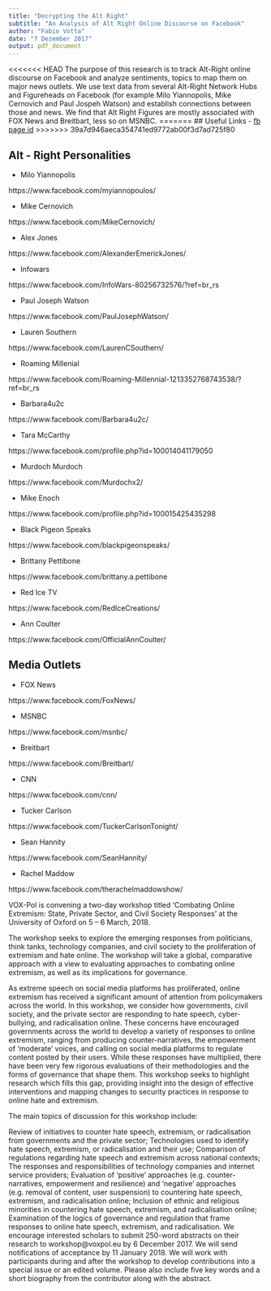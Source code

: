 ```yaml
---
title: "Decrypting the Alt Right"
subtitle: "An Analysis of Alt Right Online Discourse on Facebook"
author: "Fabio Votta"
date: "7 Dezember 2017"
output: pdf_document
---
```


<<<<<<< HEAD
The purpose of this research is to track Alt-Right online discourse on Facebook and analyze sentiments, topics to map them on major news outlets. We use text data from several Alt-Right Network Hubs and Figureheads on Facebook (for example Milo Yiannopolis, Mike Cernovich and Paul Jospeh Watson) and establish connections between those and news. We find that Alt Right Figures are mostly associated with FOX News and Breitbart, less so on MSNBC.
=======
## Useful Links
- [fb page id](https://findmyfbid.com/success/95475020353)
>>>>>>> 39a7d946aeca354741ed9772ab00f3d7ad725f80

## Alt - Right Personalities

- Milo Yiannopolis

https://www.facebook.com/myiannopoulos/

- Mike Cernovich

https://www.facebook.com/MikeCernovich/

- Alex Jones

https://www.facebook.com/AlexanderEmerickJones/

- Infowars

https://www.facebook.com/InfoWars-80256732576/?ref=br_rs

- Paul Joseph Watson

https://www.facebook.com/PaulJosephWatson/

- Lauren Southern

https://www.facebook.com/LaurenCSouthern/

- Roaming Millenial

https://www.facebook.com/Roaming-Millennial-1213352768743538/?ref=br_rs

- Barbara4u2c

https://www.facebook.com/Barbara4u2c/

- Tara McCarthy

https://www.facebook.com/profile.php?id=100014041179050

- Murdoch Murdoch

https://www.facebook.com/Murdochx2/

- Mike Enoch

https://www.facebook.com/profile.php?id=100015425435298

- Black Pigeon Speaks

https://www.facebook.com/blackpigeonspeaks/

- Brittany Pettibone

https://www.facebook.com/brittany.a.pettibone

- Red Ice TV

https://www.facebook.com/RedIceCreations/

- Ann Coulter

https://www.facebook.com/OfficialAnnCoulter/



## Media Outlets

- FOX News

https://www.facebook.com/FoxNews/

- MSNBC

https://www.facebook.com/msnbc/

- Breitbart

https://www.facebook.com/Breitbart/

- CNN

https://www.facebook.com/cnn/

- Tucker Carlson

https://www.facebook.com/TuckerCarlsonTonight/

- Sean Hannity

https://www.facebook.com/SeanHannity/

- Rachel Maddow

https://www.facebook.com/therachelmaddowshow/


VOX-Pol is convening a two-day workshop titled ‘Combating Online Extremism: State, Private Sector, and Civil Society Responses’ at the University of Oxford on 5 – 6 March, 2018.

The workshop seeks to explore the emerging responses from politicians, think tanks, technology companies, and civil society to the proliferation of extremism and hate online. The workshop will take a global, comparative approach with a view to evaluating approaches to combating online extremism, as well as its implications for governance.

As extreme speech on social media platforms has proliferated, online extremism has received a significant amount of attention from policymakers across the world. In this workshop, we consider how governments, civil society, and the private sector are responding to hate speech, cyber-bullying, and radicalisation online. These concerns have encouraged governments across the world to develop a variety of responses to online extremism, ranging from producing counter-narratives, the empowerment of ‘moderate’ voices, and calling on social media platforms to regulate content posted by their users. While these responses have multiplied, there have been very few rigorous evaluations of their methodologies and the forms of governance that shape them. This workshop seeks to highlight research which fills this gap, providing insight into the design of effective interventions and mapping changes to security practices in response to online hate and extremism.

The main topics of discussion for this workshop include:

Review of initiatives to counter hate speech, extremism, or radicalisation from governments and the private sector;
Technologies used to identify hate speech, extremism, or radicalisation and their use;
Comparison of regulations regarding hate speech and extremism across national contexts;
The responses and responsibilities of technology companies and internet service providers;
Evaluation of ‘positive’ approaches (e.g. counter-narratives, empowerment and resilience) and ‘negative’ approaches (e.g. removal of content, user suspension) to countering hate speech, extremism, and radicalisation online;
Inclusion of ethnic and religious minorities in countering hate speech, extremism, and radicalisation online;
Examination of the logics of governance and regulation that frame responses to online hate speech, extremism, and radicalisation.
We encourage interested scholars to submit 250-word abstracts on their research to workshop@voxpol.eu by 6 December 2017. We will send notifications of acceptance by 11 January 2018. We will work with participants during and after the workshop to develop contributions into a special issue or an edited volume. Please also include five key words and a short biography from the contributor along with the abstract.
